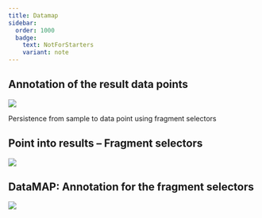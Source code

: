 ```yaml
---
title: Datamap
sidebar:
  order: 1000
  badge:
    text: NotForStarters
    variant: note
---
```



## Annotation of the result data points
![](@images/start-here/arc-prototypic-datamap.svg)

Persistence from sample to data point using fragment selectors

## Point into results – Fragment selectors

![](@images/start-here/arc-prototypic-datamap-fragment-selectors1.svg)

## DataMAP: Annotation for the fragment selectors

![](@images/start-here/arc-prototypic-datamap-fragment-selectors2.svg)